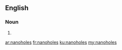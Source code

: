 ==English==

===Noun===
{{head|en|plural}}

# {{plural of|nanohole|lang=en|nocat=1}}

[[ar:nanoholes]]
[[fr:nanoholes]]
[[ku:nanoholes]]
[[my:nanoholes]]